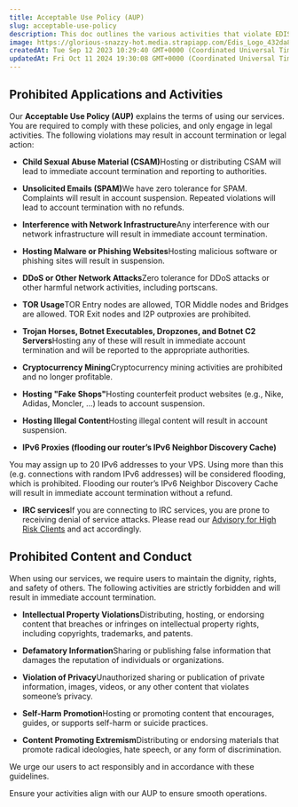 ```yaml
---
title: Acceptable Use Policy (AUP)
slug: acceptable-use-policy
description: This doc outlines the various activities that violate EDIS Globals Acceptable Use Policy (AUP), including child sexual abuse material, illegal or ...
image: https://glorious-snazzy-hot.media.strapiapp.com/Edis_Logo_432da83b15.jpg
createdAt: Tue Sep 12 2023 10:29:40 GMT+0000 (Coordinated Universal Time)
updatedAt: Fri Oct 11 2024 19:30:08 GMT+0000 (Coordinated Universal Time)
---
```


## Prohibited Applications and Activities

Our **Acceptable Use Policy (AUP)** explains the terms of using our services. You are required to comply with these policies, and only engage in legal activities. The following violations may result in account termination or legal action:

* **Child Sexual Abuse Material (CSAM)**&#x48;osting or distributing CSAM will lead to immediate account termination and reporting to authorities.

* **Unsolicited Emails (SPAM)**&#x57;e have zero tolerance for SPAM. Complaints will result in account suspension. Repeated violations will lead to account termination with no refunds.

* **Interference with Network Infrastructure**Any interference with our network infrastructure will result in immediate account termination.

* **Hosting Malware or Phishing Websites**Hosting malicious software or phishing sites will result in suspension.

* **DDoS or Other Network Attacks**Zero tolerance for DDoS attacks or other harmful network activities, including portscans.

* **TOR Usage**TOR Entry nodes are allowed, TOR Middle nodes and Bridges are allowed.
  TOR Exit nodes and I2P outproxies are prohibited.

* **Trojan Horses, Botnet Executables, Dropzones, and Botnet C2 Servers**Hosting any of these will result in immediate account termination and will be reported to the appropriate authorities.

* **Cryptocurrency Mining**Cryptocurrency mining activities are prohibited and no longer profitable.

* **Hosting "Fake Shops"**&#x48;osting counterfeit product websites (e.g., Nike, Adidas, Moncler, ...) leads to account suspension.

* **Hosting Illegal Content**Hosting illegal content will result in account suspension.

* **IPv6 Proxies (flooding our router’s IPv6 Neighbor Discovery Cache)**

You may assign up to 20 IPv6 addresses to your VPS. Using more than this (e.g. connections with random IPv6 addresses) will be considered flooding, which is prohibited. Flooding our router’s IPv6 Neighbor Discovery Cache will result in immediate account termination without a refund.

* **IRC services**If you are connecting to IRC services, you are prone to receiving denial of service attacks.
  Please read our <a href="https://docs.edisglobal.com/advisory-for-high-risk-clients" target="_blank">Advisory for High Risk Clients</a> and act accordingly.

## **Prohibited Content and Conduct**

When using our services, we require users to maintain the dignity, rights, and safety of others. The following activities are strictly forbidden and will result in immediate account termination.

* **Intellectual Property Violations**Distributing, hosting, or endorsing content that breaches or infringes on intellectual property rights, including copyrights, trademarks, and patents.

* **Defamatory Information**Sharing or publishing false information that damages the reputation of individuals or organizations.

* **Violation of Privacy**Unauthorized sharing or publication of private information, images, videos, or any other content that violates someone’s privacy.

* **Self-Harm Promotion**Hosting or promoting content that encourages, guides, or supports self-harm or suicide practices.

* **Content Promoting Extremism**Distributing or endorsing materials that promote radical ideologies, hate speech, or any form of discrimination.

We urge our users to act responsibly and in accordance with these guidelines.

Ensure your activities align with our AUP to ensure smooth operations.